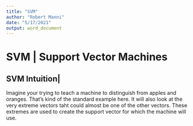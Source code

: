 ```yaml
---
title: "SVM"
author: "Robert Manni"
date: "5/17/2021"
output: word_document
---
```


# SVM | Support Vector Machines

## SVM Intuition|

Imagine your trying to teach a machine to distinguish from apples and oranges. That's kind of the standard example here. It will also look at the very extreme vectors taht could almost be one of the other vectors. These extremes are used to create the support vector for which the machine will use. 

